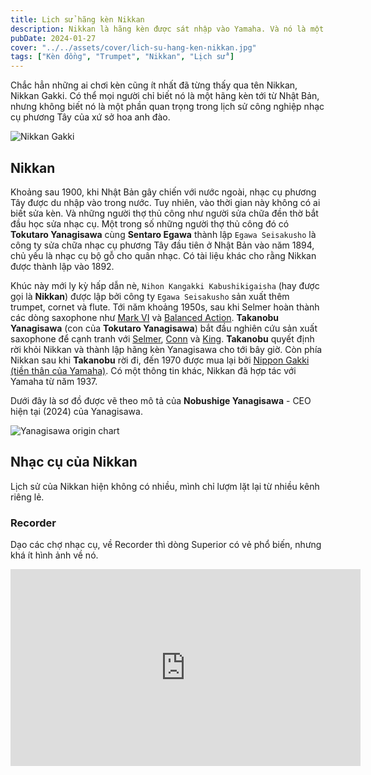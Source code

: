 ```yaml
---
title: Lịch sử hãng kèn Nikkan
description: Nikkan là hãng kèn được sát nhập vào Yamaha. Và nó là một phần của lịch sử hãng Yanagisawa nhưng không có liên quan gì tới Yamaha.
pubDate: 2024-01-27
cover: "../../assets/cover/lich-su-hang-ken-nikkan.jpg"
tags: ["Kèn đồng", "Trumpet", "Nikkan", "Lịch sử"]
---
```


Chắc hẳn những ai chơi kèn cũng ít nhất đã từng thấy qua tên Nikkan, Nikkan Gakki. Có thể mọi người chỉ biết nó là một hãng kèn tới từ Nhật Bản, nhưng không biết nó là một phần quan trọng trong lịch sử công nghiệp nhạc cụ phương Tây của xứ sở hoa anh đào.

![Nikkan Gakki](../../assets/hobbies/lich-su-hang-ken-nikkan/nikkan-tokyo.jpeg)

## Nikkan

Khoảng sau 1900, khi Nhật Bản gây chiến với nước ngoài, nhạc cụ phương Tây được du nhập vào trong nước. Tuy nhiên, vào thời gian này không có ai biết sửa kèn. Và những người thợ thủ công như người sửa chữa đền thờ bắt đầu học sửa nhạc cụ. Một trong số những người thợ thủ công đó có **Tokutaro Yanagisawa** cùng **Sentaro Egawa** thành lập `Egawa Seisakusho` là công ty sửa chữa nhạc cụ phương Tây đầu tiên ở Nhật Bản vào năm 1894, chủ yếu là nhạc cụ bộ gỗ cho quân nhạc. Có tài liệu khác cho rằng Nikkan được thành lập vào 1892.

Khúc này mới ly kỳ hấp dẫn nè, `Nihon Kangakki Kabushikigaisha` (hay được gọi là **Nikkan**) được lập bởi công ty `Egawa Seisakusho` sản xuất thêm trumpet, cornet và flute. Tới năm khoảng 1950s, sau khi Selmer hoàn thành các dòng saxophone như [Mark VI](https://www.selmer.fr/en/blogs/infos/history-notes-10-mark-vi) và [Balanced Action](https://www.selmer.fr/en/blogs/infos/history-notes-06-balanced-action). **Takanobu Yanagisawa** (con của **Tokutaro Yanagisawa**) bắt đầu nghiên cứu sản xuất saxophone để cạnh tranh với [Selmer](https://en.wikipedia.org/wiki/Henri_Selmer_Paris), [Conn](https://en.wikipedia.org/wiki/C._G._Conn) và [King](https://en.wikipedia.org/wiki/King_Musical_Instruments). **Takanobu** quyết định rời khỏi Nikkan và thành lập hãng kèn Yanagisawa cho tới bây giờ. Còn phía Nikkan sau khi **Takanobu** rời đi, đến 1970 được mua lại bởi [Nippon Gakki (tiền thân của Yamaha)](https://en.wikipedia.org/wiki/Yamaha_Corporation). Có một thông tin khác, Nikkan đã hợp tác với Yamaha từ năm 1937.

Dưới đây là sơ đồ được vẽ theo mô tả của **Nobushige Yanagisawa** - CEO hiện tại (2024) của Yanagisawa.

![Yanagisawa origin chart](../../assets/hobbies/lich-su-hang-ken-nikkan/yanagisawa-origin-chart.jpg)

## Nhạc cụ của Nikkan

Lịch sử của Nikkan hiện không có nhiều, mình chỉ lượm lặt lại từ nhiều kênh riêng lẻ. 

### Recorder

Dạo các chợ nhạc cụ, về Recorder thì dòng Superior có vẻ phổ biến, nhưng khá ít hình ảnh về nó.

<iframe width="560" height="315" src="https://www.youtube.com/embed/Rme3mKvocg4?si=OH_dTPtHUOgF3-JP" title="YouTube video player" frameborder="0" allow="accelerometer; autoplay; clipboard-write; encrypted-media; gyroscope; picture-in-picture; web-share" allowfullscreen/>

Có một thông tin khác là tháng 9/1957, Nikkan có giới thiệu mẫu recorder có phím bấm như hình dưới, nhưng tìm không thấy hình.

![Nikkan Superior Paipu](../../assets/hobbies/lich-su-hang-ken-nikkan/nikkan-superior-paipu-1.jpg)

### Flute

Về flute thì hầu như không có thông tin, chỉ thấy cách đánh mã của Nikkan được Yamaha sử dụng lại sau này, như alf FL-23, FL-31,... Về flute, thì theo như anh LeeHonSo, chất lượng của Nikkan không được cao, do lớp mạ nó khá dỏm.

![Nikkan FL-31](../../assets/hobbies/lich-su-hang-ken-nikkan/nikkan-fl-31.png)

### Piccolo

Thua toàn tập, chỉ có thể biết là Nikkan có sản xuất Piccolo thôi. Hình dưới đây là dòng Imperial.

![Nikkan Imperial Piccolo](../../assets/hobbies/lich-su-hang-ken-nikkan/nikkan-imperial-piccolo.png)

### Saxophone

Về saxophone, Nikkan sản xuất các dòng Alto và Tenor, với các dòng Imperial, Imperiale, No1, No2.

![Nikkan Imperial Tenor Saxophone](../../assets/hobbies/lich-su-hang-ken-nikkan/nikkan-implerial-tenor-saxophone.jpg)

Coi thêm hình tại https://bassic-sax.info/pix/index.php?/category/1223

### Trumpet

Trong lịch sử của hãng Nikkan, có lẽ điều tự hào với họ là mẫu Fanfare No.4 được sử dụng trong Olympic Tokyo năm 1964. 

![Nikkan Fanfare Trumpet No4](../../assets/hobbies/lich-su-hang-ken-nikkan/nikkan-fanfare-trumpet-no4.jpg)

Ngoài ra, dòng Imperial (TR-1) của Nikkan được Yamaha tái sử dụng cho mẫu YTR-1 trong năm 1966 và chỉ ở thị trường Nhật Bản.

![Nikkan Imperial TR-1 Trumpet](../../assets/hobbies/lich-su-hang-ken-nikkan/nikkan-tr-1-trumpet.jpg)

### Trống

Có thông tin nói rằng trống của Nikkan là nhái thiết kế của [Slingerland](https://www.vintagedrumguide.com/slingerland_catalog_pages.html).

Vòng vòng trên mạng thì thấy có hình Snare, Bass và Hi-hat của Nikkan. Không rõ họ có sản xuất đủ bộ trống jazz không nữa.

![Nikkan Snare](../../assets/hobbies/lich-su-hang-ken-nikkan/nikkan-snare.jpg)

![Nikkan Hi-hat](../../assets/hobbies/lich-su-hang-ken-nikkan/nikkan-hi-hat.jpg)

## Đôi lời

Không như các hãng nhạc cụ phương Tây được kế thừa công nghệ với nhau, Nikkan chỉ biết đến nhạc cụ thông qua việc sửa chữa tận 1900 khi Nhật đi gây chiến với các nước, rồi dần tự sản xuất. Do đó, Nikkan phải đi nhái thiết kế của các hãng phương Tây, và chất lượng cũng chưa được tốt. Nhưng ít ra thì trong lịch sử phát triển nhạc cụ bộ đồng ở Nhật Bản nói riêng và cũng như thế giới nói chung, Nikkan đã đóng góp lớn, đối trọng với các hãng từ châu Âu và Mỹ.

## Tham khảo

- Sax on The Web, [Nikkan low serial no](https://www.saxontheweb.net/threads/nikkan-low-serial-no.390255)
- Sax on The Web, [1966 Nikkan 020- what is it related to?](https://www.saxontheweb.net/threads/1966-nikkan-020-what-is-it-related-to.89750)
- Jay Metcalf, [The Origin Of Yanagisawa Saxophones](https://bettersax.com/the-origin-of-yanagisawa-saxophones)
- Sherman Friedland, [Nikkan Gakki, quite acceptable prior to becoming Yamaha](https://clarinetcorner.wordpress.com/2012/12/21/nikkan-gakki-quite-acceptable-prior-to-becoming-yamaha)
- Wikipedia, [Yanagisawa Wind Instruments](https://en.wikipedia.org/wiki/Yanagisawa_Wind_Instruments)
- Conn-Selmer, [Yanagisawa](http://www.selmer.com/en-us/our-brands/yanagisawa)
- Yamaha Australia, [Xeno Behind Stories](https://au.yamaha.com/en/products/contents/winds/trumpet_custom/behind_stories/index.html)
- Nicholas S Lander, [Innovations in Recorder Design](https://www.recorderhomepage.net/history/innovations-in-recorder-design/)
- Nicholas S Lander, [Historic Makers](https://www.recorderhomepage.net/historic-makers/)
- CHUNICHI SHIMBUN,[Aichi police proudly displaying trumpet from 1964 Tokyo Olympics](https://www.japantimes.co.jp/news/2017/08/07/national/aichi-police-proudly-displaying-trumpet-1964-tokyo-olympics/)
- NiFTM ニッカン・ファンファーレ・トランペット 保存会, [Nikkan Fanfare Trumpet Memorial](http://sunlake.org/music/niftm/index.htm)
- YamahaCollector, [YTR-1 The Very First Yamaha Trumpet](https://www.facebook.com/media/set?set=a.242444402448703&type=3)
- TomiDrums, [Japanese Vintage "Nikkan" Drums](https://tomidrum.blogspot.com/2013/11/japanese-vintage-nikkan-drums.html)